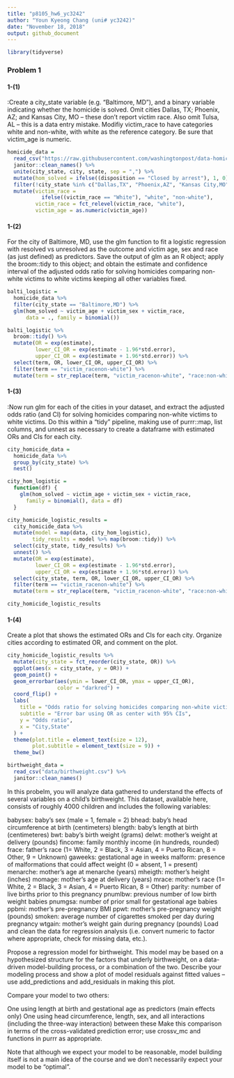 ```yaml
---
title: "p8105_hw6_yc3242"
author: "Youn Kyeong Chang (uni# yc3242)"
date: "November 18, 2018"
output: github_document
---
```


```r
library(tidyverse)
```

### Problem 1

#### 1-(1)
:Create a city_state variable (e.g. “Baltimore, MD”), and a binary variable indicating whether the homicide is solved. Omit cities Dallas, TX; Phoenix, AZ; and Kansas City, MO – these don’t report victim race. Also omit Tulsa, AL – this is a data entry mistake. Modifiy victim_race to have categories white and non-white, with white as the reference category. Be sure that victim_age is numeric.
```r
homicide_data = 
  read_csv("https://raw.githubusercontent.com/washingtonpost/data-homicides/master/homicide-data.csv") %>% 
  janitor::clean_names() %>%  
  unite(city_state, city, state, sep = ",") %>%  
  mutate(hom_solved = ifelse((disposition == "Closed by arrest"), 1, 0)) %>% 
  filter(!city_state %in% c("Dallas,TX", "Phoenix,AZ", "Kansas City,MO", "Tulsa,AL"))  %>% 
  mutate(victim_race = 
           ifelse((victim_race == "White"), "white", "non-white"),
         victim_race = fct_relevel(victim_race, "white"),
         victim_age = as.numeric(victim_age)) 
```

#### 1-(2)
For the city of Baltimore, MD, use the glm function to fit a logistic regression with resolved vs unresolved as the outcome and victim age, sex and race (as just defined) as predictors. Save the output of glm as an R object; apply the broom::tidy to this object; and obtain the estimate and confidence interval of the adjusted odds ratio for solving homicides comparing non-white victims to white victims keeping all other variables fixed.

```r
balti_logistic = 
  homicide_data %>% 
  filter(city_state == "Baltimore,MD") %>% 
  glm(hom_solved ~ victim_age + victim_sex + victim_race, 
      data = ., family = binomial())

balti_logistic %>% 
  broom::tidy() %>% 
  mutate(OR = exp(estimate),
         lower_CI_OR = exp(estimate - 1.96*std.error),
         upper_CI_OR = exp(estimate + 1.96*std.error)) %>% 
  select(term, OR, lower_CI_OR, upper_CI_OR) %>% 
  filter(term == "victim_racenon-white") %>% 
  mutate(term = str_replace(term, "victim_racenon-white", "race:non-white")) %>%   knitr::kable()
```

#### 1-(3)
:Now run glm for each of the cities in your dataset, and extract the adjusted odds ratio (and CI) for solving homicides comparing non-white victims to white victims. Do this within a “tidy” pipeline, making use of  purrr::map, list columns, and unnest as necessary to create a dataframe with estimated ORs and CIs for each city.
```r
city_homicide_data = 
  homicide_data %>% 
  group_by(city_state) %>% 
  nest()

city_hom_logistic =
  function(df) {
    glm(hom_solved ~ victim_age + victim_sex + victim_race, 
      family = binomial(), data = df)
  }

city_homicide_logistic_results =
  city_homicide_data %>%
  mutate(model = map(data, city_hom_logistic),
        tidy_results = model %>% map(broom::tidy)) %>%
  select(city_state, tidy_results) %>%
  unnest() %>% 
  mutate(OR = exp(estimate),
         lower_CI_OR = exp(estimate - 1.96*std.error),
         upper_CI_OR = exp(estimate + 1.96*std.error)) %>% 
  select(city_state, term, OR, lower_CI_OR, upper_CI_OR) %>% 
  filter(term == "victim_racenon-white") %>% 
  mutate(term = str_replace(term, "victim_racenon-white", "race:non-white")) 

city_homicide_logistic_results 
```


#### 1-(4)
Create a plot that shows the estimated ORs and CIs for each city. Organize cities according to estimated OR, and comment on the plot.

```r
city_homicide_logistic_results %>% 
  mutate(city_state = fct_reorder(city_state, OR)) %>% 
  ggplot(aes(x = city_state, y = OR)) + 
  geom_point() + 
  geom_errorbar(aes(ymin = lower_CI_OR, ymax = upper_CI_OR), 
                color = "darkred") +
  coord_flip() +
  labs(
    title = "Odds ratio for solving homicides comparing non-white victims to white victims each city",
    subtitle = "Error bar using OR as center with 95% CIs",
    y = "Odds ratio",
    x = "City,State"
  ) +
  theme(plot.title = element_text(size = 12),
        plot.subtitle = element_text(size = 9)) +
  theme_bw()
```



```r
birthweight_data = 
  read_csv("data/birthweight.csv") %>% 
  janitor::clean_names()
```

In this probelm, you will analyze data gathered to understand the effects of several variables on a child’s birthweight. This dataset, available here, consists of roughly 4000 children and includes the following variables:

babysex: baby’s sex (male = 1, female = 2)
bhead: baby’s head circumference at birth (centimeters)
blength: baby’s length at birth (centimeteres)
bwt: baby’s birth weight (grams)
delwt: mother’s weight at delivery (pounds)
fincome: family monthly income (in hundreds, rounded)
frace: father’s race (1= White, 2 = Black, 3 = Asian, 4 = Puerto Rican, 8 = Other, 9 = Unknown)
gaweeks: gestational age in weeks
malform: presence of malformations that could affect weight (0 = absent, 1 = present)
menarche: mother’s age at menarche (years)
mheigth: mother’s height (inches)
momage: mother’s age at delivery (years)
mrace: mother’s race (1= White, 2 = Black, 3 = Asian, 4 = Puerto Rican, 8 = Other)
parity: number of live births prior to this pregnancy
pnumlbw: previous number of low birth weight babies
pnumgsa: number of prior small for gestational age babies
ppbmi: mother’s pre-pregnancy BMI
ppwt: mother’s pre-pregnancy weight (pounds)
smoken: average number of cigarettes smoked per day during pregnancy
wtgain: mother’s weight gain during pregnancy (pounds)
Load and clean the data for regression analysis (i.e. convert numeric to factor where appropriate, check for missing data, etc.).

Propose a regression model for birthweight. This model may be based on a hypothesized structure for the factors that underly birthweight, on a data-driven model-building process, or a combination of the two. Describe your modeling process and show a plot of model residuals against fitted values – use  add_predictions and add_residuals in making this plot.

Compare your model to two others:

One using length at birth and gestational age as predictors (main effects only)
One using head circumference, length, sex, and all interactions (including the three-way interaction) between these
Make this comparison in terms of the cross-validated prediction error; use crossv_mc and functions in  purrr as appropriate.

Note that although we expect your model to be reasonable, model building itself is not a main idea of the course and we don’t necessarily expect your model to be “optimal”.